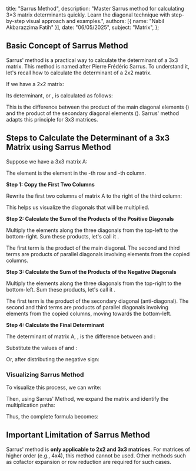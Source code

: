   title: "Sarrus Method",
  description: "Master Sarrus method for calculating 3×3 matrix determinants quickly. Learn the diagonal technique with step-by-step visual approach and examples.",
  authors: [{ name: "Nabil Akbarazzima Fatih" }],
  date: "06/05/2025",
  subject: "Matrix",
};

## Basic Concept of Sarrus Method

Sarrus' method is a practical way to calculate the determinant of a 3x3 matrix. This method is named after Pierre Frédéric Sarrus. To understand it, let's recall how to calculate the determinant of a 2x2 matrix.

If we have a 2x2 matrix:

<BlockMath math="M = \begin{bmatrix} a & b \\ c & d \end{bmatrix}" />

Its determinant, <InlineMath math="\det(M)" /> or <InlineMath math="|M|" />, is calculated as follows:

<BlockMath math="\det(M) = ad - bc" />

This is the difference between the product of the main diagonal elements (<InlineMath math="ad" />) and the product of the secondary diagonal elements (<InlineMath math="bc" />). Sarrus' method adapts this principle for 3x3 matrices.

## Steps to Calculate the Determinant of a 3x3 Matrix using Sarrus Method

Suppose we have a 3x3 matrix A:

<BlockMath math="A = \begin{bmatrix} a_{11} & a_{12} & a_{13} \\ a_{21} & a_{22} & a_{23} \\ a_{31} & a_{32} & a_{33} \end{bmatrix}" />

The element <InlineMath math="a_{ij}" /> is the element in the <InlineMath math="i" />-th row and <InlineMath math="j" />-th column.

**Step 1: Copy the First Two Columns**

Rewrite the first two columns of matrix A to the right of the third column:

<BlockMath math="\begin{array}{|ccc|cc} a_{11} & a_{12} & a_{13} & a_{11} & a_{12} \\ a_{21} & a_{22} & a_{23} & a_{21} & a_{22} \\ a_{31} & a_{32} & a_{33} & a_{31} & a_{32} \end{array}" />

This helps us visualize the diagonals that will be multiplied.

**Step 2: Calculate the Sum of the Products of the Positive Diagonals**

Multiply the elements along the three diagonals from the top-left to the bottom-right. Sum these products, let's call it <InlineMath math="D_{\text{positive}}" />.

<div className="flex flex-col gap-4">
  <BlockMath math="D_{\text{positive}} = (a_{11} \cdot a_{22} \cdot a_{33}) + (a_{12} \cdot a_{23} \cdot a_{31}) + (a_{13} \cdot a_{21} \cdot a_{32})" />
</div>

The first term is the product of the main diagonal. The second and third terms are products of parallel diagonals involving elements from the copied columns.

**Step 3: Calculate the Sum of the Products of the Negative Diagonals**

Multiply the elements along the three diagonals from the top-right to the bottom-left. Sum these products, let's call it <InlineMath math="D_{\text{negative}}" />.

<div className="flex flex-col gap-4">
  <BlockMath math="D_{\text{negative}} = (a_{13} \cdot a_{22} \cdot a_{31}) + (a_{11} \cdot a_{23} \cdot a_{32}) + (a_{12} \cdot a_{21} \cdot a_{33})" />
</div>

The first term is the product of the secondary diagonal (anti-diagonal). The second and third terms are products of parallel diagonals involving elements from the copied columns, moving towards the bottom-left.

**Step 4: Calculate the Final Determinant**

The determinant of matrix A, <InlineMath math="\det(A)" />, is the difference between <InlineMath math="D_{\text{positive}}" /> and <InlineMath math="D_{\text{negative}}" />:

<BlockMath math="\det(A) = D_{\text{positive}} - D_{\text{negative}}" />

Substitute the values of <InlineMath math="D_{\text{positive}}" /> and <InlineMath math="D_{\text{negative}}" />:

<BlockMath math="\det(A) = (a_{11}a_{22}a_{33} + a_{12}a_{23}a_{31} + a_{13}a_{21}a_{32}) - (a_{13}a_{22}a_{31} + a_{11}a_{23}a_{32} + a_{12}a_{21}a_{33})" />

Or, after distributing the negative sign:

<BlockMath math="\det(A) = a_{11}a_{22}a_{33} + a_{12}a_{23}a_{31} + a_{13}a_{21}a_{32} - a_{13}a_{22}a_{31} - a_{11}a_{23}a_{32} - a_{12}a_{21}a_{33}" />

### Visualizing Sarrus Method

To visualize this process, we can write:

<BlockMath math="\det(A) = \left| \begin{matrix} a_{11} & a_{12} & a_{13} \\ a_{21} & a_{22} & a_{23} \\ a_{31} & a_{32} & a_{33} \end{matrix} \right|" />

Then, using Sarrus' Method, we expand the matrix and identify the multiplication paths:

<div className="flex flex-col gap-4">
  <BlockMath math="\begin{array}{ccc|cc} a_{11} & a_{12} & a_{13} & a_{11} & a_{12} \\ a_{21} & a_{22} & a_{23} & a_{21} & a_{22} \\ a_{31} & a_{32} & a_{33} & a_{31} & a_{32} \end{array}" />
  <BlockMath math="\begin{array}{l} \text{Positive Paths } (\searrow): \\ \quad + (a_{11} \cdot a_{22} \cdot a_{33}) \\ \quad + (a_{12} \cdot a_{23} \cdot a_{31}) \\ \quad + (a_{13} \cdot a_{21} \cdot a_{32}) \end{array}" />
  <BlockMath math="\begin{array}{l} \text{Negative Paths } (\swarrow): \\ \quad - (a_{13} \cdot a_{22} \cdot a_{31}) \\ \quad - (a_{11} \cdot a_{23} \cdot a_{32}) \quad (\text{from } a_{11} \text{ col. 4}) \\ \quad - (a_{12} \cdot a_{21} \cdot a_{33}) \quad (\text{from } a_{12} \text{ col. 5}) \end{array}" />
</div>

Thus, the complete formula becomes:

<BlockMath math="\det(A) = (a_{11}a_{22}a_{33} + a_{12}a_{23}a_{31} + a_{13}a_{21}a_{32}) - (a_{13}a_{22}a_{31} + a_{11}a_{23}a_{32} + a_{12}a_{21}a_{33})" />

## Important Limitation of Sarrus Method

Sarrus' method is **only applicable to 2x2 and 3x3 matrices**. For matrices of higher order (e.g., 4x4), this method cannot be used. Other methods such as cofactor expansion or row reduction are required for such cases.
